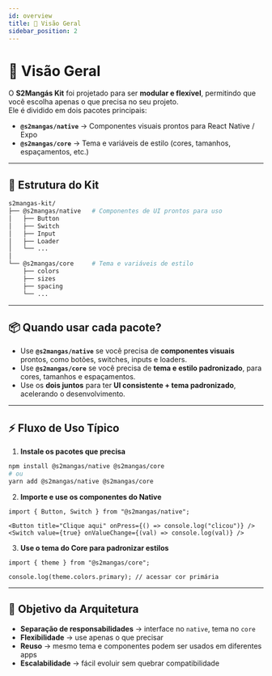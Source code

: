 ```yaml
---
id: overview
title: 📐 Visão Geral
sidebar_position: 2
---
```


# 📐 Visão Geral

O **S2Mangás Kit** foi projetado para ser **modular e flexível**, permitindo que você escolha apenas o que precisa no seu projeto.  
Ele é dividido em dois pacotes principais:

- **`@s2mangas/native`** → Componentes visuais prontos para React Native / Expo  
- **`@s2mangas/core`** → Tema e variáveis de estilo (cores, tamanhos, espaçamentos, etc.)  

---

## 🧩 Estrutura do Kit

```bash
s2mangas-kit/
├── @s2mangas/native   # Componentes de UI prontos para uso
│   ├── Button
│   ├── Switch
│   ├── Input
│   ├── Loader
│   └── ...
│
└── @s2mangas/core     # Tema e variáveis de estilo
    ├── colors
    ├── sizes
    ├── spacing
    └── ...
````

---

## 📦 Quando usar cada pacote?

* Use **`@s2mangas/native`** se você precisa de **componentes visuais** prontos, como botões, switches, inputs e loaders.
* Use **`@s2mangas/core`** se você precisa de **tema e estilo padronizado**, para cores, tamanhos e espaçamentos.
* Use os **dois juntos** para ter **UI consistente + tema padronizado**, acelerando o desenvolvimento.

---

## ⚡ Fluxo de Uso Típico

1. **Instale os pacotes que precisa**

```bash
npm install @s2mangas/native @s2mangas/core
# ou
yarn add @s2mangas/native @s2mangas/core
```

2. **Importe e use os componentes do Native**

```tsx
import { Button, Switch } from "@s2mangas/native";

<Button title="Clique aqui" onPress={() => console.log("clicou")} />
<Switch value={true} onValueChange={(val) => console.log(val)} />
```

3. **Use o tema do Core para padronizar estilos**

```tsx
import { theme } from "@s2mangas/core";

console.log(theme.colors.primary); // acessar cor primária
```

---

## 🎯 Objetivo da Arquitetura

* **Separação de responsabilidades** → interface no `native`, tema no `core`
* **Flexibilidade** → use apenas o que precisar
* **Reuso** → mesmo tema e componentes podem ser usados em diferentes apps
* **Escalabilidade** → fácil evoluir sem quebrar compatibilidade
